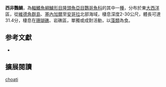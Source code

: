 {{Speciesbox
| status = NE
| status_system = iucn3.1
| genus = Sparisoma
| species = choati
| authority = [[Rocha,_Brito_&_Robertson|Rocha, Brito & Robertson]], 2012
| synonyms = 
}}

'''西非鸚鯛'''，為[[輻鰭魚綱|輻鰭魚綱]][[鱸形目|鱸形目]][[隆頭魚亞目|隆頭魚亞目]][[鸚哥魚科|鸚哥魚科]]的其中一[[種|種]]，分布於東[[大西洋|大西洋]]區，從[[維德角群島|維德角群島]]、[[塞內加爾|塞內加爾]]至[[安哥拉|安哥拉]]北部海域，棲息深度2-30公尺，體長可達31.4分，棲息在[[珊瑚礁|珊瑚礁]]、岩礁區，單獨或成對活動，以[[藻類|藻類]]為食。

== 参考文獻 ==
*{{FishBase_species|genus=Sparisoma|species=choati|year=2012|month=7}}

== 擴展閱讀 == 
{{refbegin}}
{{wikispecies-inline|Sparisoma choati|西非鸚鯛}}
{{refend}}
{{Taxonbar|from=Q5753866}}

[[Category:鸚鯛屬|choati]]


{{鱸形目小作品}}